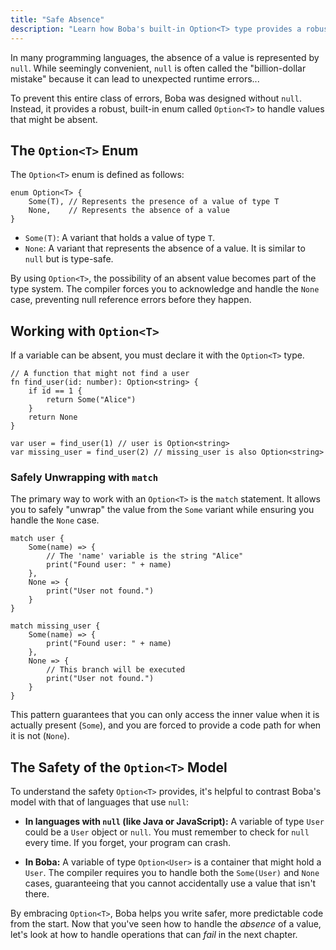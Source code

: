 ```yaml
---
title: "Safe Absence"
description: "Learn how Boba's built-in Option<T> type provides a robust and safe way to handle values that might be absent, preventing an entire class of null-related errors."
---
```


In many programming languages, the absence of a value is represented by `null`. While seemingly convenient, `null` is often called the "billion-dollar mistake" because it can lead to unexpected runtime errors...

To prevent this entire class of errors, Boba was designed without `null`. Instead, it provides a robust, built-in enum called `Option<T>` to handle values that might be absent.

## The `Option<T>` Enum

The `Option<T>` enum is defined as follows:

```boba
enum Option<T> {
    Some(T), // Represents the presence of a value of type T
    None,    // Represents the absence of a value
}
```

-   `Some(T)`: A variant that holds a value of type `T`.
-   `None`: A variant that represents the absence of a value. It is similar to `null` but is type-safe.

By using `Option<T>`, the possibility of an absent value becomes part of the type system. The compiler forces you to acknowledge and handle the `None` case, preventing null reference errors before they happen.

## Working with `Option<T>`

If a variable can be absent, you must declare it with the `Option<T>` type.

```boba
// A function that might not find a user
fn find_user(id: number): Option<string> {
    if id == 1 {
        return Some("Alice")
    }
    return None
}

var user = find_user(1) // user is Option<string>
var missing_user = find_user(2) // missing_user is also Option<string>
```

### Safely Unwrapping with `match`

The primary way to work with an `Option<T>` is the `match` statement. It allows you to safely "unwrap" the value from the `Some` variant while ensuring you handle the `None` case.

```boba
match user {
    Some(name) => {
        // The 'name' variable is the string "Alice"
        print("Found user: " + name)
    },
    None => {
        print("User not found.")
    }
}

match missing_user {
    Some(name) => {
        print("Found user: " + name)
    },
    None => {
        // This branch will be executed
        print("User not found.")
    }
}
```

This pattern guarantees that you can only access the inner value when it is actually present (`Some`), and you are forced to provide a code path for when it is not (`None`).

## The Safety of the `Option<T>` Model

To understand the safety `Option<T>` provides, it's helpful to contrast Boba's model with that of languages that use `null`:

-   **In languages with `null` (like Java or JavaScript):** A variable of type `User` could be a `User` object or `null`. You must remember to check for `null` every time. If you forget, your program can crash.

-   **In Boba:** A variable of type `Option<User>` is a container that might hold a `User`. The compiler requires you to handle both the `Some(User)` and `None` cases, guaranteeing that you cannot accidentally use a value that isn't there.

By embracing `Option<T>`, Boba helps you write safer, more predictable code from the start. Now that you've seen how to handle the *absence* of a value, let's look at how to handle operations that can *fail* in the next chapter.
